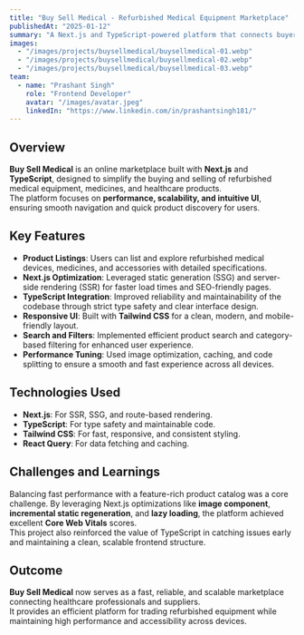 ---
title: "Buy Sell Medical - Refurbished Medical Equipment Marketplace"
publishedAt: "2025-01-12"
summary: "A Next.js and TypeScript-powered platform that connects buyers and sellers of refurbished medical equipment and medicines, focusing on performance, scalability, and clean UI."
images:
  - "/images/projects/buysellmedical/buysellmedical-01.webp"
  - "/images/projects/buysellmedical/buysellmedical-02.webp"
  - "/images/projects/buysellmedical/buysellmedical-03.webp"
team:
  - name: "Prashant Singh"
    role: "Frontend Developer"
    avatar: "/images/avatar.jpeg"
    linkedIn: "https://www.linkedin.com/in/prashantsingh181/"
---

## Overview

**Buy Sell Medical** is an online marketplace built with **Next.js** and **TypeScript**, designed to simplify the buying and selling of refurbished medical equipment, medicines, and healthcare products.  
The platform focuses on **performance, scalability, and intuitive UI**, ensuring smooth navigation and quick product discovery for users.

## Key Features

- **Product Listings**: Users can list and explore refurbished medical devices, medicines, and accessories with detailed specifications.
- **Next.js Optimization**: Leveraged static generation (SSG) and server-side rendering (SSR) for faster load times and SEO-friendly pages.
- **TypeScript Integration**: Improved reliability and maintainability of the codebase through strict type safety and clear interface design.
- **Responsive UI**: Built with **Tailwind CSS** for a clean, modern, and mobile-friendly layout.
- **Search and Filters**: Implemented efficient product search and category-based filtering for enhanced user experience.
- **Performance Tuning**: Used image optimization, caching, and code splitting to ensure a smooth and fast experience across all devices.

## Technologies Used

- **Next.js**: For SSR, SSG, and route-based rendering.
- **TypeScript**: For type safety and maintainable code.
- **Tailwind CSS**: For fast, responsive, and consistent styling.
- **React Query**: For data fetching and caching.

## Challenges and Learnings

Balancing fast performance with a feature-rich product catalog was a core challenge. By leveraging Next.js optimizations like **image component**, **incremental static regeneration**, and **lazy loading**, the platform achieved excellent **Core Web Vitals** scores.  
This project also reinforced the value of TypeScript in catching issues early and maintaining a clean, scalable frontend structure.

## Outcome

**Buy Sell Medical** now serves as a fast, reliable, and scalable marketplace connecting healthcare professionals and suppliers.  
It provides an efficient platform for trading refurbished equipment while maintaining high performance and accessibility across devices.
